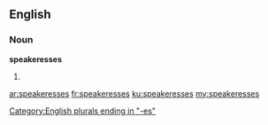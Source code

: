 ==English==
===Noun===
'''speakeresses'''
# {{plural of|speakeress}}

[[Category:English plurals ending in "-es"]]

[[ar:speakeresses]]
[[fr:speakeresses]]
[[ku:speakeresses]]
[[my:speakeresses]]
